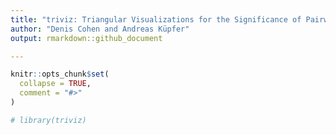 ```yaml
---
title: "triviz: Triangular Visualizations for the Significance of Pairwise Differences in Multigroup Comparisons"
author: "Denis Cohen and Andreas Küpfer"
output: rmarkdown::github_document

---
```


```r
knitr::opts_chunk$set(
  collapse = TRUE,
  comment = "#>"
)
```

```r
# library(triviz)
```
